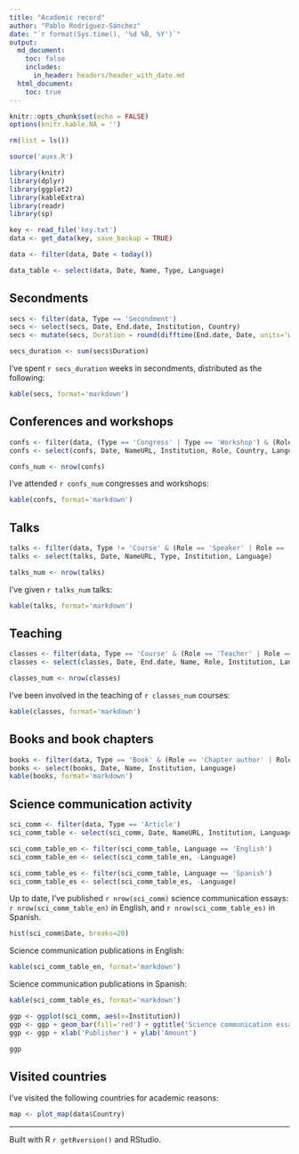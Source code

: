 ```yaml
---
title: "Academic record"
author: "Pablo Rodríguez-Sánchez"
date: "`r format(Sys.time(), '%d %B, %Y')`"
output:
  md_document:
    toc: false
    includes:
      in_header: headers/header_with_date.md
  html_document:
    toc: true
---
```


```r
knitr::opts_chunk$set(echo = FALSE)
options(knitr.kable.NA = '')
```

```r
rm(list = ls())

source('auxs.R')

library(knitr)
library(dplyr)
library(ggplot2)
library(kableExtra)
library(readr)
library(sp)
```


```r
key <- read_file('key.txt')
data <- get_data(key, save_backup = TRUE)
```

```r
data <- filter(data, Date < today())
```

```r
data_table <- select(data, Date, Name, Type, Language)
```

## Secondments
```r
secs <- filter(data, Type == 'Secondment')
secs <- select(secs, Date, End.date, Institution, Country)
secs <- mutate(secs, Duration = round(difftime(End.date, Date, units='weeks')))

secs_duration <- sum(secs$Duration)
```

I've spent `r secs_duration` weeks in secondments, distributed as the following:

```r
kable(secs, format='markdown')
```

## Conferences and workshops
```r
confs <- filter(data, (Type == 'Congress' | Type == 'Workshop') & (Role == 'Attendant' | Role == 'Organizer' | Role == 'Invited speaker' | Role == 'Poster'))
confs <- select(confs, Date, NameURL, Institution, Role, Country, Language)

confs_num <- nrow(confs)
```

I've attended `r confs_num` congresses and workshops:

```r
kable(confs, format='markdown')
```

## Talks
```r
talks <- filter(data, Type != 'Course' & (Role == 'Speaker' | Role == 'Teaching assistant'))
talks <- select(talks, Date, NameURL, Type, Institution, Language)

talks_num <- nrow(talks)
```

I've given `r talks_num` talks:

```r
kable(talks, format='markdown')
```

## Teaching
```r
classes <- filter(data, Type == 'Course' & (Role == 'Teacher' | Role == 'Teaching assistant'))
classes <- select(classes, Date, End.date, Name, Role, Institution, Language)

classes_num <- nrow(classes)
```

I've been involved in the teaching of `r classes_num` courses:

```r
kable(classes, format='markdown')
```

## Books and book chapters
```r
books <- filter(data, Type == 'Book' & (Role == 'Chapter author' | Role == 'Author'))
books <- select(books, Date, Name, Institution, Language)
kable(books, format='markdown')
```

## Science communication activity
```r
sci_comm <- filter(data, Type == 'Article')
sci_comm_table <- select(sci_comm, Date, NameURL, Institution, Language)

sci_comm_table_en <- filter(sci_comm_table, Language == 'English')
sci_comm_table_en <- select(sci_comm_table_en, -Language)

sci_comm_table_es <- filter(sci_comm_table, Language == 'Spanish')
sci_comm_table_es <- select(sci_comm_table_es, -Language)
```

Up to date, I've published `r nrow(sci_comm)` science communication essays: `r nrow(sci_comm_table_en)` in English, and `r nrow(sci_comm_table_es)` in Spanish.

```r
hist(sci_comm$Date, breaks=20)
```

Science communication publications in English:

```r
kable(sci_comm_table_en, format='markdown')
```

Science communication publications in Spanish:

```r
kable(sci_comm_table_es, format='markdown')
```

```r
ggp <- ggplot(sci_comm, aes(x=Institution))
ggp <- ggp + geom_bar(fill='red') + ggtitle('Science communication essays')
ggp <- ggp + xlab('Publisher') + ylab('Amount')

ggp
```

## Visited countries

I've visited the following countries for academic reasons:

```r
map <- plot_map(data$Country)
```

***

Built with R `r getRversion()` and RStudio.
